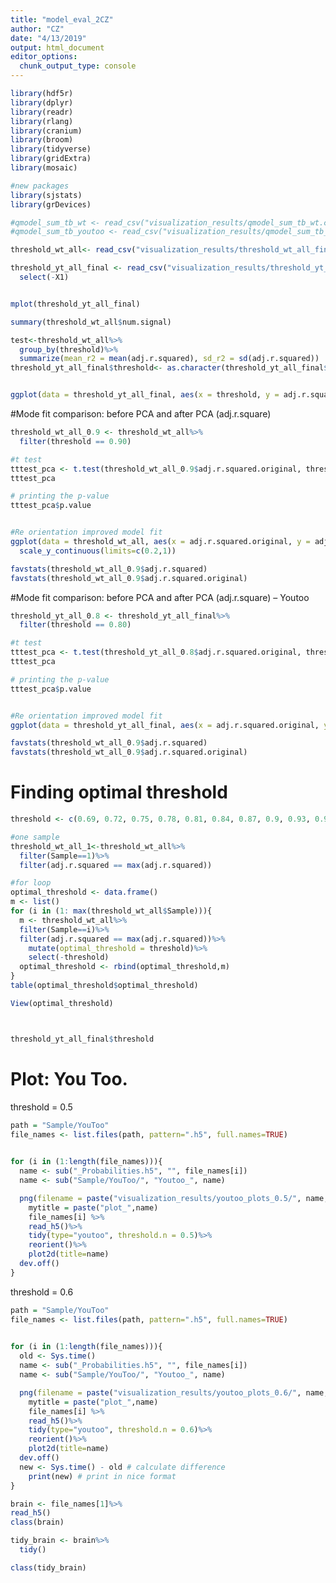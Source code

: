 ```yaml
---
title: "model_eval_2CZ"
author: "CZ"
date: "4/13/2019"
output: html_document
editor_options: 
  chunk_output_type: console
---
```


```r
library(hdf5r)
library(dplyr)
library(readr)
library(rlang)
library(cranium)
library(broom)
library(tidyverse)
library(gridExtra)
library(mosaic)

#new packages
library(sjstats)
library(grDevices)
```


```r
#qmodel_sum_tb_wt <- read_csv("visualization_results/qmodel_sum_tb_wt.csv")
#qmodel_sum_tb_youtoo <- read_csv("visualization_results/qmodel_sum_tb_youtoo.1.csv")

threshold_wt_all<- read_csv("visualization_results/threshold_wt_all_final.csv")

threshold_yt_all_final <- read_csv("visualization_results/threshold_yt_all_final.csv")%>%
  select(-X1)


mplot(threshold_yt_all_final)

summary(threshold_wt_all$num.signal)

test<-threshold_wt_all%>%
  group_by(threshold)%>% 
  summarize(mean_r2 = mean(adj.r.squared), sd_r2 = sd(adj.r.squared))
threshold_yt_all_final$threshold<- as.character(threshold_yt_all_final$threshold)


ggplot(data = threshold_yt_all_final, aes(x = threshold, y = adj.r.squared)) + geom_boxplot()  + labs(title = "Optimal threshold for You Too Mutatnt type")
```

#Mode fit comparison: before PCA and after PCA (adj.r.square)
```r

threshold_wt_all_0.9 <- threshold_wt_all%>%
  filter(threshold == 0.90)

#t test
tttest_pca <- t.test(threshold_wt_all_0.9$adj.r.squared.original, threshold_wt_all_0.9$adj.r.squared, paired = TRUE, alternative = "two.sided")
tttest_pca

# printing the p-value
tttest_pca$p.value


#Re orientation improved model fit
ggplot(data = threshold_wt_all, aes(x = adj.r.squared.original, y = adj.r.squared)) + geom_point()  + labs(title = "Adjusted R square before and after reorientation")+ 
  scale_y_continuous(limits=c(0.2,1))

favstats(threshold_wt_all_0.9$adj.r.squared)
favstats(threshold_wt_all_0.9$adj.r.squared.original)
```

#Mode fit comparison: before PCA and after PCA (adj.r.square) -- Youtoo
```r
threshold_yt_all_0.8 <- threshold_yt_all_final%>%
  filter(threshold == 0.80)

#t test
tttest_pca <- t.test(threshold_yt_all_0.8$adj.r.squared.original, threshold_yt_all_0.8$adj.r.squared, paired = TRUE, alternative = "two.sided")
tttest_pca

# printing the p-value
tttest_pca$p.value


#Re orientation improved model fit
ggplot(data = threshold_yt_all_final, aes(x = adj.r.squared.original, y = adj.r.squared)) + geom_point()  + labs(title = "Adjusted R square before and after reorientation for You Too Mutant")

favstats(threshold_wt_all_0.9$adj.r.squared)
favstats(threshold_wt_all_0.9$adj.r.squared.original)
```

# Finding optimal threshold
```r
threshold <- c(0.69, 0.72, 0.75, 0.78, 0.81, 0.84, 0.87, 0.9, 0.93, 0.96, 0.99)

#one sample
threshold_wt_all_1<-threshold_wt_all%>%
  filter(Sample==1)%>%
  filter(adj.r.squared == max(adj.r.squared))

#for loop
optimal_threshold <- data.frame()
m <- list()
for (i in (1: max(threshold_wt_all$Sample))){
  m <- threshold_wt_all%>%
  filter(Sample==i)%>%
  filter(adj.r.squared == max(adj.r.squared))%>%
    mutate(optimal_threshold = threshold)%>%
    select(-threshold)
  optimal_threshold <- rbind(optimal_threshold,m)
}
table(optimal_threshold$optimal_threshold)

View(optimal_threshold)



threshold_yt_all_final$threshold
```


# Plot: You Too.
threshold = 0.5
```r
path = "Sample/YouToo"
file_names <- list.files(path, pattern=".h5", full.names=TRUE)

  
for (i in (1:length(file_names))){
  name <- sub("_Probabilities.h5", "", file_names[i])
  name <- sub("Sample/YouToo/", "Youtoo_", name)

  png(filename = paste("visualization_results/youtoo_plots_0.5/", name, ".png", sep= ""))
    mytitle = paste("plot_",name)
    file_names[i] %>%
    read_h5()%>%
    tidy(type="youtoo", threshold.n = 0.5)%>%
    reorient()%>%
    plot2d(title=name)
  dev.off()
}
```

threshold = 0.6
```r
path = "Sample/YouToo"
file_names <- list.files(path, pattern=".h5", full.names=TRUE)

  
for (i in (1:length(file_names))){
  old <- Sys.time()
  name <- sub("_Probabilities.h5", "", file_names[i])
  name <- sub("Sample/YouToo/", "Youtoo_", name)

  png(filename = paste("visualization_results/youtoo_plots_0.6/", name, ".png", sep= ""))
    mytitle = paste("plot_",name)
    file_names[i] %>%
    read_h5()%>%
    tidy(type="youtoo", threshold.n = 0.6)%>%
    reorient()%>%
    plot2d(title=name)
  dev.off()
  new <- Sys.time() - old # calculate difference
    print(new) # print in nice format
}
```


```r
brain <- file_names[1]%>%
read_h5()
class(brain)

tidy_brain <- brain%>%
  tidy()

class(tidy_brain)
```


